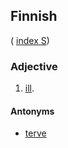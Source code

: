 ==Finnish==
( [[Wiktionary:Finnish_index_s|index S]])

===Adjective===

# [[ill]].

====Antonyms====

*[[terve]]